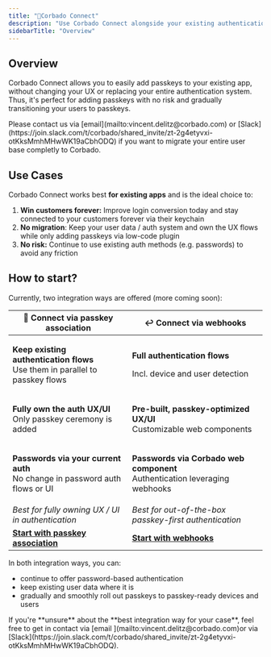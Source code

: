 ```yaml
---
title: "🧩Corbado Connect"
description: "Use Corbado Connect alongside your existing authentication as a passkey upgrade."
sidebarTitle: "Overview"
---
```


## Overview

Corbado Connect allows you to easily add passkeys to your existing app, without changing your UX or replacing your entire authentication system. Thus, it's perfect for adding passkeys with no risk and gradually transitioning your users to passkeys.

<Note>
  Please contact us via [email](mailto:vincent.delitz@corbado.com) or
  [Slack](https://join.slack.com/t/corbado/shared_invite/zt-2g4etyvxi-otKksMmhMHwWK19aCbhODQ) if
  you want to migrate your entire user base completly to Corbado.
</Note>

## Use Cases

Corbado Connect works best **for existing apps** and is the ideal choice to:

1. **Win customers forever:** Improve login conversion today and stay connected to your customers forever via their keychain
2. **No migration**: Keep your user data / auth system and own the UX flows while only adding passkeys via low-code plugin
3. **No risk:** Continue to use existing auth methods (e.g. passwords) to avoid any friction

## How to start?

Currently, two integration ways are offered (more coming soon):

| 🔗 Connect via passkey association                                                                   | ↩️ Connect via webhooks                                                                            |
| ---------------------------------------------------------------------------------------------------- | -------------------------------------------------------------------------------------------------- |
| <p><strong>Keep existing authentication flows</strong><br/>Use them in parallel to passkey flows</p> | <p><strong>Full authentication flows</strong> </p><p>Incl. device and user detection</p>           |
| <p><strong>Fully own the auth UX/UI</strong><br/>Only passkey ceremony is added</p>                  | <p><strong>Pre-built, passkey-optimized UX/UI</strong><br/>Customizable web components</p>         |
| <p><strong>Passwords via your current auth</strong><br/>No change in password auth flows or UI</p>   | <p><strong>Passwords via Corbado web component</strong><br/>Authentication leveraging webhooks</p> |
| _Best for fully owning UX / UI in authentication_                                                    | _Best for out-of-the-box passkey-first authentication_                                             |
| [**Start with passkey association**](/products/corbado-connect/connect-via-passkey-association)      | [**Start with webhooks**](/products/corbado-connect/connect-via-webhooks)                          |

In both integration ways, you can:

- continue to offer password-based authentication
- keep existing user data where it is
- gradually and smoothly roll out passkeys to passkey-ready devices and users

<Note>
  If you're **unsure** about the **best integration way for your case**, feel
  free to get in contact via [email ](mailto:vincent.delitz@corbado.com)or via
  [Slack](https://join.slack.com/t/corbado/shared_invite/zt-2g4etyvxi-otKksMmhMHwWK19aCbhODQ).
</Note>
